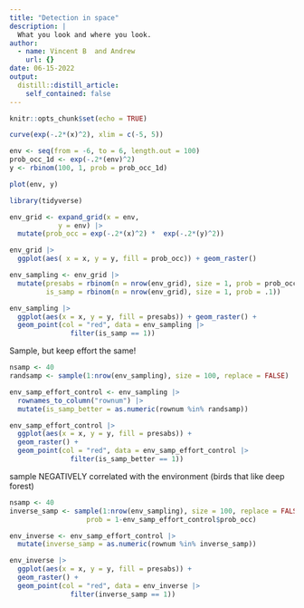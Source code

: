 ```yaml
---
title: "Detection in space"
description: |
  What you look and where you look.
author:
  - name: Vincent B  and Andrew
    url: {}
date: 06-15-2022
output:
  distill::distill_article:
    self_contained: false
---
```



```r
knitr::opts_chunk$set(echo = TRUE)
```

```r
curve(exp(-.2*(x)^2), xlim = c(-5, 5))

env <- seq(from = -6, to = 6, length.out = 100)
prob_occ_1d <- exp(-.2*(env)^2)
y <- rbinom(100, 1, prob = prob_occ_1d)

plot(env, y)

library(tidyverse)

env_grid <- expand_grid(x = env,
            y = env) |> 
  mutate(prob_occ = exp(-.2*(x)^2) *  exp(-.2*(y)^2))

env_grid |> 
  ggplot(aes( x = x, y = y, fill = prob_occ)) + geom_raster()

```


```r
env_sampling <- env_grid |> 
  mutate(presabs = rbinom(n = nrow(env_grid), size = 1, prob = prob_occ),
         is_samp = rbinom(n = nrow(env_grid), size = 1, prob = .1))

env_sampling |> 
  ggplot(aes(x = x, y = y, fill = presabs)) + geom_raster() + 
  geom_point(col = "red", data = env_sampling |> 
               filter(is_samp == 1))
```


Sample, but keep effort the same! 

```r
nsamp <- 40
randsamp <- sample(1:nrow(env_sampling), size = 100, replace = FALSE)

env_samp_effort_control <- env_sampling |> 
  rownames_to_column("rownum") |> 
  mutate(is_samp_better = as.numeric(rownum %in% randsamp))

env_samp_effort_control |>
  ggplot(aes(x = x, y = y, fill = presabs)) + 
  geom_raster() + 
  geom_point(col = "red", data = env_samp_effort_control |> 
               filter(is_samp_better == 1))

```


sample NEGATIVELY correlated with the environment (birds that like deep forest)

```r
nsamp <- 40
inverse_samp <- sample(1:nrow(env_sampling), size = 100, replace = FALSE,
                   prob = 1-env_samp_effort_control$prob_occ)

env_inverse <- env_samp_effort_control |> 
  mutate(inverse_samp = as.numeric(rownum %in% inverse_samp))

env_inverse |> 
  ggplot(aes(x = x, y = y, fill = presabs)) + 
  geom_raster() + 
  geom_point(col = "red", data = env_inverse |> 
               filter(inverse_samp == 1))


```

